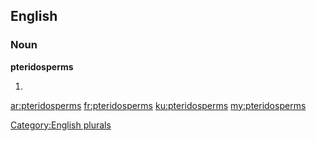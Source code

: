==English==

===Noun===
'''pteridosperms'''

# {{plural of|[[pteridosperm]]}}

[[Category:English plurals]]

[[ar:pteridosperms]]
[[fr:pteridosperms]]
[[ku:pteridosperms]]
[[my:pteridosperms]]